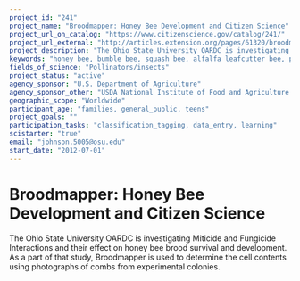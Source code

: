 ```yaml
---
project_id: "241"
project_name: "Broodmapper: Honey Bee Development and Citizen Science"
project_url_on_catalog: "https://www.citizenscience.gov/catalog/241/"
project_url_external: "http://articles.extension.org/pages/61320/broodmapper:-honey-bee-development-and-citizen-science"
project_description: "The Ohio State University OARDC is investigating Miticide and Fungicide Interactions and their effect on honey bee brood survival and development. As a part of that study, Broodmapper is used to determine the cell contents using photographs of combs from experimental colonies."
keywords: "honey bee, bumble bee, squash bee, alfalfa leafcutter bee, pesticide, insecticide, fungicide, toxicology, queen, larva"
fields_of_science: "Pollinators/insects"
project_status: "active"
agency_sponsor: "U.S. Department of Agriculture"
agency_sponsor_other: "USDA National Institute of Food and Agriculture (USDA-NIFA)"
geographic_scope: "Worldwide"
participant_age: "families, general_public, teens"
project_goals: ""
participation_tasks: "classification_tagging, data_entry, learning"
scistarter: "true"
email: "johnson.5005@osu.edu"
start_date: "2012-07-01"
---
```


# Broodmapper: Honey Bee Development and Citizen Science

The Ohio State University OARDC is investigating Miticide and Fungicide Interactions and their effect on honey bee brood survival and development. As a part of that study, Broodmapper is used to determine the cell contents using photographs of combs from experimental colonies.
